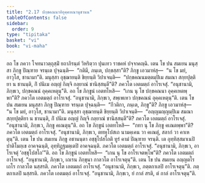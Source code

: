 ```yaml
---
title: "2.17 ปกฺขคณนาทิอุคฺคหณานุชานน"
tableOfContents: false
sidebar:
  order: 9
type: "tipitaka"
basket: "vi"
book: "vi-maha"
---
```



<DynamicBreadcrumb />

<Division number="156" book="vi-maha">

<Paragraph number="653" book="vi-maha">
อถ โข ภควา โจทนาวตฺถุสฺมิํ ยถาภิรนฺตํ วิหริตฺวา ปุนเทว ราชคหํ ปจฺจาคญฺฉิ.
</Paragraph>

<Paragraph number="654" book="vi-maha">
เตน โข ปน สมเยน มนุสฺสา ภิกฺขู ปิณฺฑาย จรนฺเต ปุจฺฉนฺติ—  “กติมี, ภนฺเต, ปกฺขสฺสา”ติ? ภิกฺขู เอวมาหํสุ—  “น โข มยํ, อาวุโส, ชานามา”ติ. มนุสฺสา อุชฺฌายนฺติ ขิยฺยนฺติ วิปาเจนฺติ—  “ปกฺขคณนมตฺตมฺปิเม สมณา สกฺยปุตฺติยา น ชานนฺติ, กิํ ปนิเม อญฺญํ กิญฺจิ กลฺยาณํ ชานิสฺสนฺตี”ติ? ภควโต เอตมตฺถํ อาโรเจสุํ. “อนุชานามิ, ภิกฺขเว, ปกฺขคณนํ อุคฺคเหตุนฺ”ติ. อถ โข ภิกฺขูนํ เอตทโหสิ—  “เกน นุ โข ปกฺขคณนา อุคฺคเหตพฺพา”ติ? ภควโต เอตมตฺถํ อาโรเจสุํ. “อนุชานามิ, ภิกฺขเว, สพฺเพเหว ปกฺขคณนํ อุคฺคเหตุนฺ”ติ.
</Paragraph>

</Division>
<Division number="157" book="vi-maha">

<Paragraph number="655" book="vi-maha">
เตน โข ปน สมเยน มนุสฺสา ภิกฺขู ปิณฺฑาย จรนฺเต ปุจฺฉนฺติ—  “กีวติกา, ภนฺเต, ภิกฺขู”ติ? ภิกฺขู เอวมาหํสุ—  “น โข มยํ, อาวุโส, ชานามา”ติ. มนุสฺสา อุชฺฌายนฺติ ขิยฺยนฺติ วิปาเจนฺติ—  “อญฺญมญฺญมฺปิเม สมณา สกฺยปุตฺติยา น ชานนฺติ, กิํ ปนิเม อญฺญํ กิญฺจิ กลฺยาณํ ชานิสฺสนฺตี”ติ? ภควโต เอตมตฺถํ อาโรเจสุํ. “อนุชานามิ, ภิกฺขเว, ภิกฺขู คเณตุนฺ”ติ.
</Paragraph>

<Paragraph number="656" book="vi-maha">
อถ โข ภิกฺขูนํ เอตทโหสิ—  “กทา นุ โข ภิกฺขู คเณตพฺพา”ติ? ภควโต เอตมตฺถํ อาโรเจสุํ. “อนุชานามิ, ภิกฺขเว, ตทหุโปสเถ นามคฺเคน วา คเณตุํ, สลากํ วา คาเหตุนฺ”ติ.
</Paragraph>

</Division>
<Division number="158" book="vi-maha">

<Paragraph number="657" book="vi-maha">
เตน โข ปน สมเยน ภิกฺขู อชานนฺตา อชฺชุโปสโถติ ทูรํ คามํ ปิณฺฑาย จรนฺติ. เต อุทฺทิสฺสมาเนปิ ปาติโมกฺเข อาคจฺฉนฺติ, อุทฺทิฏฺฐมตฺเตปิ อาคจฺฉนฺติ. ภควโต เอตมตฺถํ อาโรเจสุํ. “อนุชานามิ, ภิกฺขเว, อาโรเจตุํ ‘อชฺชุโปสโถ’”ติ.
</Paragraph>

<Paragraph number="658" book="vi-maha">
อถ โข ภิกฺขูนํ เอตทโหสิ—  “เกน นุ โข อาโรเจตพฺโพ”ติ? ภควโต เอตมตฺถํ อาโรเจสุํ. “อนุชานามิ, ภิกฺขเว, เถเรน ภิกฺขุนา กาลวโต อาโรเจตุนฺ”ติ.
</Paragraph>

<Paragraph number="659" book="vi-maha">
เตน โข ปน สมเยน อญฺญตโร เถโร กาลวโต นสฺสรติ. ภควโต เอตมตฺถํ อาโรเจสุํ. “อนุชานามิ, ภิกฺขเว, ภตฺตกาเลปิ อาโรเจตุนฺ”ติ.
</Paragraph>

<Paragraph number="660" book="vi-maha">
ภตฺตกาเลปิ นสฺสรติ. ภควโต เอตมตฺถํ อาโรเจสุํ. “อนุชานามิ, ภิกฺขเว, ยํ กาลํ สรติ, ตํ กาลํ อาโรเจตุนฺ”ติ.
</Paragraph>
</Division>